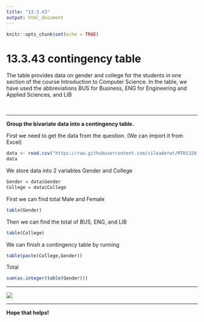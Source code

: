 ```yaml
---
title: "13.3.43"
output: html_document
---
```


```r
knitr::opts_chunk$set(echo = TRUE)
```

# 13.3.43 contingency table{-}
The table provides data on gender and college for the students in one section of the course Introduction to Computer Science. In the​ table, we have used the abbreviations BUS for​ Business, ENG for Engineering and Applied​ Sciences, and LIB 

<br/>
<hr/>

**Group the bivariate data into a contingency table.**

First we need to get the data from the question. (We can import it from Excel)
```r
data <- read.csv("https://raw.githubusercontent.com/sileaderwt/MTH1320-UMSL/main/Image%2BData/13.3.43/13.3.43.csv")
data
```
We store data into 2 variables Gender and College
```r
Gender = data$Gender
College = data$College
```
First we can find total Male and Female
```r
table(Gender)
```
Then we can find the total of BUS, ENG, and LIB
```r
table(College)
```
We can finish a contingency table by running
```r
table(paste(College,Gender))
```
Total
```r
sum(as.integer(table(Gender)))
```
<hr/>
![](https://raw.githubusercontent.com/sileaderwt/MTH1320-UMSL/main/Image%2BData/13.3.43/Screen%20Shot%202021-05-23%20at%2011.42.50%20PM.png)
<hr/>
**Hope that helps!**